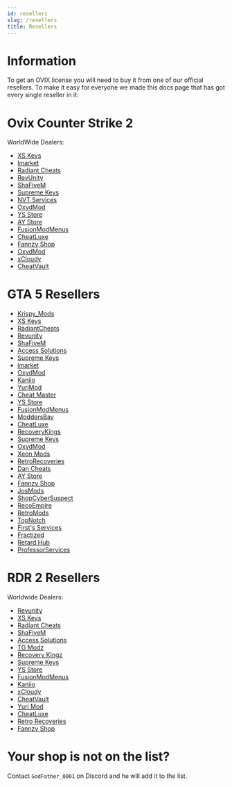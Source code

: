 ```yaml
---
id: resellers
slug: /resellers
title: Resellers
---
```


# Information

To get an OVIX license you will need to buy it from one of our official resellers.
To make it easy for everyone we made this docs page that has got every single reseller in it:

# Ovix Counter Strike 2 

WorldWide Dealers:
- [XS Keys](https://xskeys.com/?product=ovix-mod-menu-cs-2)
- [lmarket](https://lmarket.fr/product/ovix-cs2/)
- [Radiant Cheats](https://radiantcheats.net/counter-strike-2/152-ovix-cs2.html)
- [RevUnity](https://revunity.com/product/ovix-cs2-mod-menu/)
- [ShaFiveM](https://shafivem.com/)
- [Supreme Keys](https://www.superkeys.net/)
- [NVT Services](https://discord.gg/sz4Rt9bP)
- [OxydMod](https://oxydmod.com/products/ovix-cs2/)
- [YS Store](https://ys1.mysellix.io/)
- [AY Store](https://discord.gg/tvRhYDBCWx)
- [FusionModMenus](https://fusionmodmenus.mysellix.io/)
- [CheatLuxe](https://discord.gg/cheatluxe)
- [Fannzy Shop](https://fannzyshop.sellpass.io/products/OvixCS)
- [OxydMod](https://oxydmod.com/products/ovix-cs2)
- [xCloudy](https://cloudymods.mysellix.io/)
- [CheatVault](https://cheatvault.sellpass.io/)

# GTA 5 Resellers

- [Krispy_Mods](https://krispymods.com/product/ovix-mod-menu/)
- [XS Keys](https://xskeys.com/?product=ovix-gta-v)
- [RadiantCheats](https://radiantcheats.net/index.php?id_product=59&rewrite=ovix-mod-menu&controller=product)
- [Revunity](https://revunity.com/product/ovix-mod-menu/)
- [ShaFiveM](https://shafivem.com/)
- [Access Solutions](https://www.acces2solutions.com/product-page/ovix-mod-menu-gta-v-lifetime)
- [Supreme Keys](https://www.superkeys.net/)
- [lmarket](https://lmarket.fr/product/ovix-gta/)
- [OxydMod](https://oxydmod.com/products/ovix-gta/)
- [Kaniio](https://kaniio.sellsn.io/)
- [YuriMod](https://yurimod.com/product/ovix-gta-mod-menu/)
- [Cheat Master](https://cheatmasterr.sellpass.io/)
- [YS Store](https://ys1.mysellix.io/)
- [FusionModMenus](https://fusionmodmenus.mysellix.io/)
- [ModdersBay](https://moddersbay.com/)
- [CheatLuxe](https://discord.gg/cheatluxe)
- [RecoveryKings](https://recoverykings.net/product/ovix/)
- [Supreme Keys](https://supremekeys.net/product/ovix//)
- [OxydMod](https://oxydmod.com/products/ovix-gta-lifetime)
- [Xeon Mods](https://xeonmods.com/shop/gta5-mod-menus/ovix-gta-v-mod-menu/)
- [RetroRecoveries](https://retrorecoveries.com/)
- [Dan Cheats](https://dancheats.xyz/)
- [AY Store](https://discord.gg/tvRhYDBCWx)
- [Fannzy Shop](https://fannzyshop.sellpass.io/products/Ovix)
- [JosMods](https://josmods.shop/shop/ovix-mod-menu/)
- [ShopCyberSuspect](https://shopcybersuspect.sellpass.io/)
- [RecoEmpire](https://recoempire.com/)
- [RetroMods](https://retromods.sellpass.io/products)
- [TopNotch](https://shoppy.gg/@Topnotch)
- [First's Services](https://discord.gg/JwjHEeeuCP)
- [Fractized](https://fractised.com/product/ovix-gta-v/)
- [Retard Hub](https://retardhub.mysellix.io/)
- [ProfessorServices](https://discord.gg/PVQReSUkqT)


# RDR 2 Resellers

Worldwide Dealers:
- [Revunity](https://revunity.com/product/ovix-rdr2-mod-menu/)
- [XS Keys](https://xskeys.com/?product=ovix-mod-menu-rdr-2-lifetime)
- [Radiant Cheats](https://radiantcheats.net/rdr2-mod-menus/139-ovix-rdr2.html)
- [ShaFiveM](https://shafivem.com/)
- [Access Solutions](https://www.acces2solutions.com/product-page/ovix-mod-menu-rdr2-lifetime)
- [TG Modz](https://tgmodz.com/shop/ovix-rdr-2-mod-menu/)
- [Recovery Kingz](https://recoverykings.net/product/ovix-rdr2-mod-menu/)
- [Supreme Keys](https://www.superkeys.net/)
- [YS Store](https://ys1.mysellix.io/)
- [FusionModMenus](https://fusionmodmenus.mysellix.io/)
- [Kaniio](https://kaniio.sellsn.io/)
- [xCloudy](https://cloudymods.mysellix.io/)
- [CheatVault](https://cheatvault.sellpass.io/)
- [Yuri Mod](https://yurimod.com/product/ovix-rdr2-mod-menu/)
- [CheatLuxe](https://discord.gg/cheatluxe)
- [Retro Recoveries](https://retrorecoveries.com/mod/ovix-rdr2/)
- [Fannzy Shop](https://fannzyshop.sellpass.io/products/Ovix-RDR-Mod-Menu)

# Your shop is not on the list?

Contact `GodFather_0001` on Discord and he will add it to the list.
